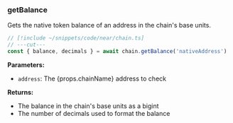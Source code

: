 ### getBalance

Gets the native token balance of an address in the chain's base units.

```ts twoslash
// [!include ~/snippets/code/near/chain.ts]
// ---cut---
const { balance, decimals } = await chain.getBalance('nativeAddress')
```

**Parameters:**

- `address`: The {props.chainName} address to check

**Returns:**

- The balance in the chain's base units as a bigint
- The number of decimals used to format the balance
